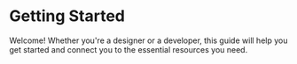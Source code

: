 
<Meta title="docs/get start/1. init 2233322"/>

# Getting Started
Welcome! Whether you're a designer or a developer, this guide will help you get started and connect you to the essential resources you need.
